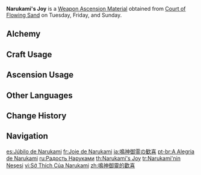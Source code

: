 {{Item Infobox
|id           = 114030
|image        = Item Narukami's Joy.png
|type         = Weapon Ascension Materials
|invCategory  = Character Development Items
|group        = Narukami's Magatamas
|quality      = 3
|description  = Those who belong to the Shogunate [[Tri-Commission|Commissions]] are those who administer and exercise power. In the monster-filled tales of the ancient past, those who were deeply trusted by the [[Shogun]] would bear talismans with this hooked design on their person, and just as the word "commission" means to "joyfully serve" in the old tongue, those who received her favor would return it with love and loyalty. Yet, after a certain point in time, nothing would be as it was before.
|day1         = Tuesday
|day2         = Friday
|day3         = Sunday
|source1      = Court of Flowing Sand
|source2      = [[Crafting]]
|source3      = [[Parametric Transformer]]
}}
'''Narukami's Joy''' is a [[Weapon Ascension Material]] obtained from [[Court of Flowing Sand]] on Tuesday, Friday, and Sunday.

==Alchemy==
{{Recipe
|type = Crafting
|Narukami's Wisdom = 3
|Mora = 125
|sort = Narukami's Wisdom;Mora
}}

==Craft Usage==
{{Craft Usage}}

==Ascension Usage==
{{Ascension Usage}}

==Other Languages==
{{Other Languages
|en      = Narukami's Joy
|zhs     = 鸣神御灵的欢喜
|zhs_rm  = Míngshén Yùlíng de Huānxǐ
|zht     = 鳴神御靈的歡喜
|zht_rm  = Míngshén Yùlíng de Huānxǐ
|zh_tl   = Joy of Narukami's Divine Spirit
|ja      = 鳴神御霊の歓喜
|ja_rm   = Narukami Mitama no Kanki
|ja_tl   = Joy of Narukami's Divine Spirit
|ko      = 나루카미 어령의 환희
|ko_rm   = Narukami Eoryeong-ui Hwanhui
|ko_tl   = Joy of Narukami Spirit
|es      = Júbilo de Narukami
|es_tl   = Narukami's Joy
|fr      = Joie de Narukami
|fr_tl   = Narukami's Joy
|ru      = Радость Наруками
|ru_tl   = Narukami's Joy
|th      = Narukami's Joy
|vi      = Sở Thích Của Narukami
|vi_tl   = Narukami's Hobby
|de      = Narukamis Freude
|de_tl   = Narukami's Joy
|id      = Narukami's Joy
|pt      = A Alegria de Narukami
|pt_tl   = 
|tr      = Narukami'nin Neşesi
|tr_tl   = Narukami's Joy
|it      = Gioia di Narukami
|it_tl   = 
}}

==Change History==
{{Change History|2.0}}

==Navigation==
{{Development Item Navbox|Weapon Materials}}

[[es:Júbilo de Narukami]]
[[fr:Joie de Narukami]]
[[ja:鳴神御霊の歓喜]]
[[pt-br:A Alegria de Narukami]]
[[ru:Радость Наруками]]
[[th:Narukami's Joy]]
[[tr:Narukami'nin Neşesi]]
[[vi:Sở Thích Của Narukami]]
[[zh:鳴神御靈的歡喜]]